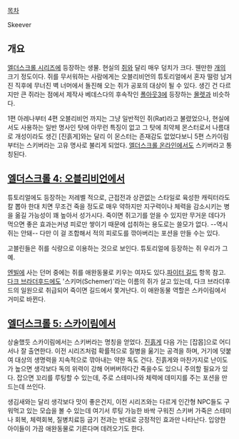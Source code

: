 [[목차]]

Skeever

== 개요 ==
[[엘더스크롤 시리즈]]에 등장하는 생물. 현실의 [[쥐]]와 달리 매우 덩치가 크다. 웬만한 [[개]]의 크기 정도이다. 쥐를 무서워하는 사람에게는 오블리비언의 튜토리얼에서 혼자 떨렁 남겨진 직후에 무너진 벽 너머에서 돌진해 오는 쥐가 공포의 대상이 될 수 있다. 생긴 건 다르지만 큰 쥐라는 점에서 제작사 베데스다의 후속작인 [[폴아웃3]]에 등장하는 [[몰렛]]과 비슷하다.

1편 아레나부터 4편 오블리비언 까지는 그냥 일반적인 쥐(Rat)라고 불렸었으나, 현실에서도 사용하는 일반 명사인 탓에 아무런 특징이 없고 그 탓에 최약체 몬스터로서 나름대로 개성이라도 생긴 [진흙게]와는 달리 이 몬스터는 존재감도 없었다보니 5편 스카이림부터는 스키버라는 고유 명사로 불리게 되었다. [[엘더스크롤 온라인]]에서도 스키버라고 통칭된다.

== [[엘더스크롤 4: 오블리비언]]에서 ==
튜토리얼에도 등장하는 저레벨 적으로, 근접전과 상관없는 스타일로 육성한 캐릭터라도 칼 뽑아 한대 치면 무조건 죽을 정도로 매우 약하지만 지구력이나 체력을 감소시키는 병을 옮길 가능성이 꽤 높아서 성가시다. 죽이면 쥐고기를 얻을 수 있지만 무거운 데다가 먹으면 좋은 효과는커녕 피로만 쌓이기 때문에 섭취하는 용도로는 쓸모가 없다. --역시 쥐는 안돼-- 다만 이 걸 조합해서 적의 피로도를 깎아버리는 포션을 만들 수는 있다.

고블린들은 쥐를 식량으로 이용하는 것으로 보인다. 튜토리얼에 등장하는 쥐 우리가 그 예.

[[엔빌]]에 사는 던머 중에는 쥐를 애완동물로 키우는 여자도 있다.[[파이터 길드]] 항목 참고. [[다크 브라더후드]]에도 '스키머(Schemer)'라는 이름의 쥐가 살고 있는데, 다크 브라더후드의 일원으로 취급되어 죽이면 길드에서 쫓겨난다. 이 애완동물 역할은 스카이림에서 거미로 바뀐다.

== [[엘더스크롤 5: 스카이림]]에서 ==
상술했듯 스카이림에서는 스키버라는 명칭을 얻었다. [[진흙게]] 다음 가는 [잡몹]으로 어디서나 잘 출연한다. 이전 시리즈처럼 확률적으로 질병을 욺기는 공격을 하며, 거기에 덧붙여 대상의 생명력을 지속적으로 깎아내는 약한 독도 건다. 진흙게와 마찬가지로 난이도가 높으면 생각보다 독의 위력이 강해 어버버하다간 죽을수도 있으니 주의할 필요가 있다. 잡으면 꼬리를 루팅할 수 있는데, 주로 스테미나와 체력에 데미지를 주는 포션을 만드는데 쓰인다. 

생김새와는 달리 생각보다 맛이 좋은건지, 이전 시리즈와는 다르게 인간형 NPC들도 구워먹고 있는 모습을 볼 수 있는데 여기서 루팅 가능한 바싹 구워진 스키버 가죽은 스테미나 회복, 체력회복, 질병치료등 굽기 전과는 반대로 긍정적인 효과만 나타난다. 입양한 아이들이 가끔 애완동물로 기른다며 데려오기도 한다.
